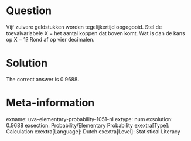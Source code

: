 Question
========

Vijf zuivere geldstukken worden tegelijkertijd opgegooid. Stel de toevalvariabele X = het aantal koppen dat boven komt. Wat is dan de kans op X = 1? Rond af op vier decimalen. 

Solution
========

The correct answer is 0.9688.

Meta-information
================
exname: uva-elementary-probability-1051-nl 
extype: num 
exsolution: 0.9688 
exsection: Probability/Elementary Probability 
exextra[Type]: Calculation 
exextra[Language]: Dutch 
exextra[Level]: Statistical Literacy 
